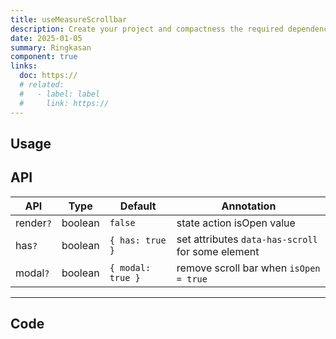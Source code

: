```yaml
---
title: useMeasureScrollbar
description: Create your project and compactness the required dependencies.
date: 2025-01-05
summary: Ringkasan
component: true
links:
  doc: https://
  # related:
  #   - label: label
  #     link: https://
---
```


## Usage

<UseMeasureScrollbarDemosUsage />

## API

| API       | Type    | Default           | Annotation                                        |
| --------- | ------- | ----------------- | ------------------------------------------------- |
| render`?` | boolean | `false`           | state action isOpen value                         |
| has`?`    | boolean | `{ has: true }`   | set attributes `data-has-scroll` for some element |
| modal`?`  | boolean | `{ modal: true }` | remove scroll bar when `isOpen = true`            |

---

## Code
